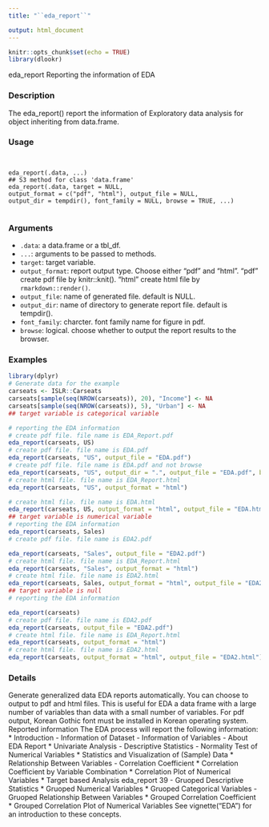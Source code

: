 ---
title: "``eda_report``"

output: html_document
---

```{r setup, include=FALSE}
knitr::opts_chunk$set(echo = TRUE)
library(dlookr)
```

eda_report Reporting the information of EDA

### Description 

The eda_report() report the information of Exploratory data analysis for object inheriting from
data.frame.

### Usage 
<pre><code>

eda_report(.data, ...)
## S3 method for class 'data.frame'
eda_report(.data, target = NULL,
output_format = c("pdf", "html"), output_file = NULL,
output_dir = tempdir(), font_family = NULL, browse = TRUE, ...)

</code></pre>
### Arguments
 
* ``.data``: a data.frame or a tbl_df.
* ``...``: arguments to be passed to methods.
* ``target``: target variable.
* ``output_format``: report output type. Choose either "pdf" and "html". "pdf" create pdf file by knitr::knit(). "html" create html file by ``rmarkdown::render()``.
* ``output_file``: name of generated file. default is NULL.
* ``output_dir``: name of directory to generate report file. default is tempdir().
* ``font_family``: charcter. font family name for figure in pdf.
* ``browse``: logical. choose whether to output the report results to the browser.



### Examples

```{r}

library(dplyr)
# Generate data for the example
carseats <- ISLR::Carseats
carseats[sample(seq(NROW(carseats)), 20), "Income"] <- NA
carseats[sample(seq(NROW(carseats)), 5), "Urban"] <- NA
## target variable is categorical variable
```


```{r}
# reporting the EDA information
# create pdf file. file name is EDA_Report.pdf
eda_report(carseats, US)
# create pdf file. file name is EDA.pdf
eda_report(carseats, "US", output_file = "EDA.pdf")
# create pdf file. file name is EDA.pdf and not browse
eda_report(carseats, "US", output_dir = ".", output_file = "EDA.pdf", browse = FALSE)
# create html file. file name is EDA_Report.html
eda_report(carseats, "US", output_format = "html")
```

```{r}
# create html file. file name is EDA.html
eda_report(carseats, US, output_format = "html", output_file = "EDA.html")
## target variable is numerical variable
# reporting the EDA information
eda_report(carseats, Sales)
# create pdf file. file name is EDA2.pdf
```



```{r}
eda_report(carseats, "Sales", output_file = "EDA2.pdf")
# create html file. file name is EDA_Report.html
eda_report(carseats, "Sales", output_format = "html")
# create html file. file name is EDA2.html
eda_report(carseats, Sales, output_format = "html", output_file = "EDA2.html")
## target variable is null
# reporting the EDA information
```


```{r}
eda_report(carseats)
# create pdf file. file name is EDA2.pdf
eda_report(carseats, output_file = "EDA2.pdf")
# create html file. file name is EDA_Report.html
eda_report(carseats, output_format = "html")
# create html file. file name is EDA2.html
eda_report(carseats, output_format = "html", output_file = "EDA2.html")
```

### Details 

Generate generalized data EDA reports automatically. You can choose to output to pdf and html
files. This is useful for EDA a data frame with a large number of variables than data with a small
number of variables. For pdf output, Korean Gothic font must be installed in Korean operating
system.
Reported information
The EDA process will report the following information:
*  Introduction
- Information of Dataset
- Information of Variables
- About EDA Report
*  Univariate Analysis
- Descriptive Statistics
- Normality Test of Numerical Variables
* Statistics and Visualization of (Sample) Data
*  Relationship Between Variables
- Correlation Coefficient
* Correlation Coefficient by Variable Combination
* Correlation Plot of Numerical Variables
*  Target based Analysis
eda_report 39
- Gruoped Descriptive Statistics
* Gruoped Numerical Variables
* Gruoped Categorical Variables
- Gruoped Relationship Between Variables
* Grouped Correlation Coefficient
* Grouped Correlation Plot of Numerical Variables
See vignette("EDA") for an introduction to these concepts.
